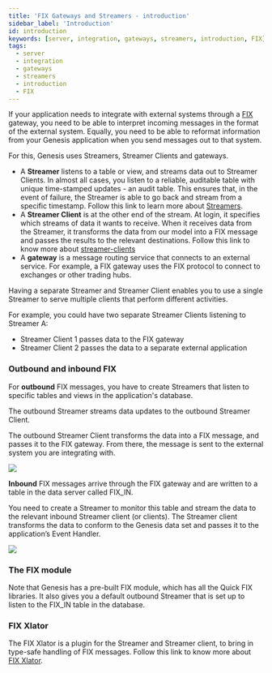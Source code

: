 ```yaml
---
title: 'FIX Gateways and Streamers - introduction'
sidebar_label: 'Introduction'
id: introduction
keywords: [server, integration, gateways, streamers, introduction, FIX]
tags:
  - server
  - integration
  - gateways
  - streamers
  - introduction
  - FIX
---
```

If your application needs to integrate with external systems through a [FIX](https://www.fixtrading.org/) gateway, you need to be able to interpret incoming messages in the format of the external system. Equally, you need to be able to reformat information from your Genesis application when you send messages out to that system.

For this, Genesis uses Streamers, Streamer Clients and gateways.

* A **Streamer** listens to a table or view, and streams data out to Streamer Clients. In almost all cases, you listen to a reliable, auditable table with unique time-stamped updates - an audit table. This ensures that, in the event of failure, the Streamer is able to go back and stream from a specific timestamp.
  Follow this link to learn more about [Streamers](/03_server/11_integration/04_gateways-and-streamers/03_streamer.mdx).
* A **Streamer Client** is at the other end of the stream. At login, it specifies which streams of data it wants to receive. When it receives data from the Streamer, it transforms the data from our model into a FIX message and passes the results to the relevant destinations.
  Follow this link to know more about [streamer-clients](/03_server/11_integration/04_gateways-and-streamers/04_streamer-client.mdx)
* A **gateway** is a message routing service that connects to an external service. For example, a FIX gateway uses the FIX protocol to connect to exchanges or other trading hubs.

Having a separate Streamer and Streamer Client enables you to use a single Streamer to serve multiple clients that perform different activities.

For example, you could have two separate Streamer Clients listening to Streamer A:

* Streamer Client 1 passes data to the FIX gateway
* Streamer Client 2 passes the data to a separate external application

### Outbound and inbound FIX

For **outbound** FIX messages, you have to create Streamers that listen to specific tables and views in the application's database.

The outbound Streamer streams data updates to the outbound Streamer Client.

The outbound Streamer Client transforms the data into a FIX message, and passes it to the FIX gateway. From there, the message is sent to the external system you are integrating with.

![](/img/fixout.png)

**Inbound** FIX messages arrive through the FIX gateway and are written to a table in the data server called FIX_IN.

You need to create a Streamer to monitor this table and stream the data to the relevant inbound Streamer client (or clients). The Streamer client transforms the data to conform to the Genesis data set and passes it to the application’s Event Handler.

![](/img/fixin.png)

### The FIX module

Note that Genesis has a pre-built FIX module, which has all the Quick FIX libraries. It also gives you a default outbound Streamer that is set up to listen to the FIX_IN table in the database.

### FIX Xlator
The FIX Xlator is a plugin for the Streamer and Streamer client, to bring in type-safe handling of FIX messages.
Follow this link to know more about [FIX Xlator](/03_server/11_integration/04_gateways-and-streamers/05_fix-xlator.mdx).

